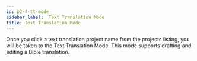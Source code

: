 ```yaml
---
id: p2-4-tt-mode
sidebar_label:  Text Translation Mode
title: Text Translation Mode
---
```


Once you click a text translation project name from the projects listing, you will be taken to the Text Translation Mode. This mode supports drafting and editing a Bible translation.